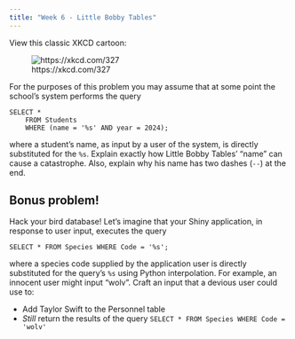 ```yaml
---
title: "Week 6 - Little Bobby Tables"
---
```


View this classic XKCD cartoon:

![https://xkcd.com/327](exploits_of_a_mom_2x.png)

For the purposes of this problem you may assume that at some point the school's system performs the query

```         
SELECT *
    FROM Students
    WHERE (name = '%s' AND year = 2024);
```

where a student's name, as input by a user of the system, is directly substituted for the `%s`. Explain exactly how Little Bobby Tables' "name" can cause a catastrophe. Also, explain why his name has two dashes (`--`) at the end.

## Bonus problem!

Hack your bird database! Let's imagine that your Shiny application, in response to user input, executes the query

```         
SELECT * FROM Species WHERE Code = '%s';
```

where a species code supplied by the application user is directly substituted for the query's `%s` using Python interpolation. For example, an innocent user might input "wolv". Craft an input that a devious user could use to:

-   Add Taylor Swift to the Personnel table
-   *Still* return the results of the query `SELECT * FROM Species WHERE Code = 'wolv'`
